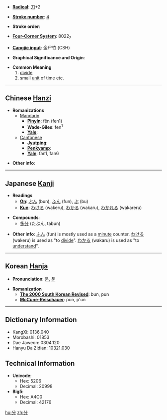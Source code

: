 * '''[[Wiktionary:Chinese radical index| Radical]]''': [[Wiktionary:Chinese radical index 刀|刀]]+2

* '''[[Wiktionary:Chinese total strokes index|Stroke number]]''': [[Wiktionary:Chinese total strokes index 4|4]]

* '''Stroke order''': 

* '''[[Wiktionary:Chinese four corner index|Four-Corner System]]''': 8022<sub>7</sub>

* '''[[Wiktionary:Chinese Cangjie index|Cangjie input]]''': 金尸竹 (CSH)

* '''Graphical Significance and Origin''': 

* '''Common Meaning'''
*#[[divide]]
*# small [[unit]] of time etc.

----

== Chinese [[Hanzi]] ==

* '''Romanizations'''
** [[Mandarin]]
*** '''[[Pinyin]]''': fēn (fen1)
*** '''[[Wade-Giles]]''': fen<sup>1</sup>
*** '''[[Yale]]''': 
**[[Cantonese]]
***'''[[Jyutping]]''':
***'''[[Penkyamp]]''': 
***'''[[Yale]]''': fan1, fan6

* '''Other info''': 

----

== Japanese [[Kanji]] ==

* '''Readings'''
** '''[[On]]''': [[ぶん]] (bun), [[ふん]] (fun), [[ぶ]] (bu)
** '''[[Kun]]''': [[わける]] (wakeru), [[わかる]] (wakaru), [[わかれる]] (wakareru)

* '''Compounds''':
**[[多分]] (たぶん, tabun)

* '''Other info''': [[ふん]] (fun) is mostly used as a [[minute]] counter.  [[わける]] (wakeru) is used as "to [[divide]]".  [[わかる]] (wakaru) is used as "to [[understand]]".

----

== Korean [[Hanja]] ==

* '''Pronunciation''': [[분]], [[푼]]

* '''Romanization'''
** '''[[The 2000 South Korean Revised Romanization|The 2000 South Korean Revised]]''': bun, pun
** '''[[McCune-Reischauer]]''': pun, p'un

----

== Dictionary Information ==

* KangXi: 0136.040
* Morobashi: 01853
* Dae Jaweon: 0304.120
* Hanyu Da Zidian: 10321.030

== Technical Information ==

* '''Unicode''':
** Hex: 5206
** Decimal: 20998
* '''Big5''':
** Hex: A4C0
** Decimal: 42176

[[hu:分]]
[[zh:分]]
